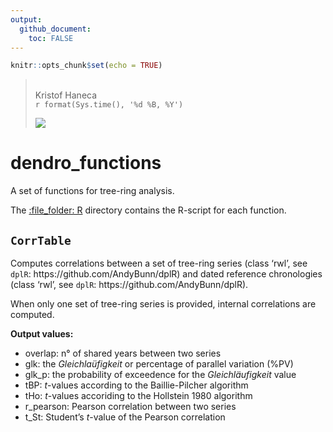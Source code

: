 ```yaml
---
output: 
  github_document:
    toc: FALSE
---
```


```r
knitr::opts_chunk$set(echo = TRUE)
```
> <br/>
> Kristof Haneca<br/>
>`r format(Sys.time(), '%d %B, %Y')`<br/>
>
> [![](./figures/RG.png)](https://www.researchgate.net/profile/Kristof_Haneca)

# dendro_functions

A set of functions for tree-ring analysis.


The [:file\_folder: R](/R) directory contains the R-script for each function.

## `CorrTable`

Computes correlations between a set of tree-ring series (class 'rwl', see `dplR`: https://github.com/AndyBunn/dplR) and dated reference chronologies (class 'rwl', see `dplR`: https://github.com/AndyBunn/dplR).

When only one set of tree-ring series is provided, internal correlations are computed.


**Output values:**

- overlap: n° of shared years between two series
- glk: the *Gleichlaüfigkeit* or percentage of parallel variation (%PV)
- glk_p: the probability of exceedence for the *Gleichläufigkeit* value
- tBP: *t*-values according to the Baillie-Pilcher algorithm
- tHo: *t*-values accoriding to the Hollstein 1980 algorithm
- r_pearson:  Pearson correlation between two series
- t_St: Student's *t*-value of the Pearson correlation
